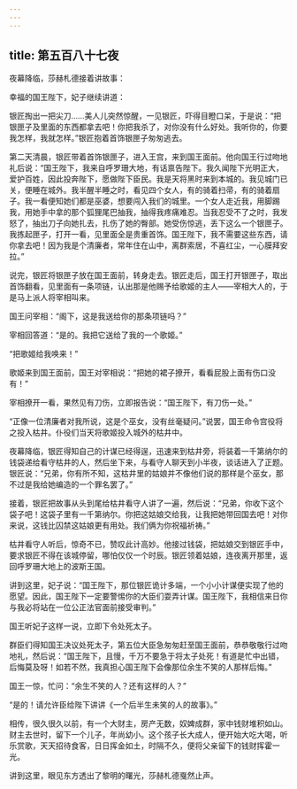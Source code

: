 ```yaml
---
---
---
```

title: 第五百八十七夜
---






夜幕降临，莎赫札德接着讲故事：





幸福的国王陛下，妃子继续讲道：

银匠掏出一把尖刀……美人儿突然惊醒，一见银匠，吓得目瞪口呆，于是说：“把银匣子及里面的东西都拿去吧！你把我杀了，对你没有什么好处。我听你的，你要我怎样，我就怎样。”银匠抱着首饰银匣子匆匆逃去。

第二天清晨，银匠带着首饰银匣子，进入王宫，来到国王面前。他向国王行过吻地礼后说：“国王陛下，我来自呼罗珊大地，有话禀告陛下。我久闻陛下光明正大，爱护百姓，因此投奔陛下，愿做陛下臣民。我是天将黑时来到本城的。我见城门已关，便睡在城外。我半醒半睡之时，看见四个女人，有的骑着扫帚，有的骑着扇子。我一看便知她们都是巫婆，想要闯入我们的城里。一个女人走近我，用脚踢我，用她手中拿的那个狐狸尾巴抽我，抽得我疼痛难忍。当我忍受不了之时，我发怒了，抽出刀子向她扎去，扎伤了她的臀部。她受伤惊逃，丢下这么一个银匣子。我拣起匣子，打开一看，见里面全是贵重首饰。国王陛下，我不需要这些东西，请你拿去吧！因为我是个清廉者，常年住在山中，离群索居，不喜红尘，一心膜拜安拉。”

说完，银匠将银匣子放在国王面前，转身走去。银匠走后，国王打开银匣子，取出首饰翻看，见里面有一条项链，认出那是他赐予给歌姬的主人——宰相大人的，于是马上派人将宰相叫来。

国王问宰相：“阁下，这是我送给你的那条项链吗？”

宰相回答道：“是的。我把它送给了我的一个歌姬。”

“把歌姬给我唤来！”

歌姬来到国王面前，国王对宰相说：“把她的裙子撩开，看看屁股上面有伤口没有！”

宰相撩开一看，果然见有刀伤，立即报告说：“国王陛下，有刀伤一处。”

“正像一位清廉者对我所说，这是个巫女，没有丝毫疑问。”说罢，国王命令宫役将之投入枯井。仆役们当天将歌姬投入城外的枯井中。

夜幕降临，银匠得知自己的计谋已经得逞，迅速来到枯井旁，将装着一千第纳尔的钱袋递给看守枯井的人，然后坐下来，与看守人聊天到小半夜，谈话进入了正题。银匠说：“兄弟，你有所不知，这枯井里的姑娘并不像他们说的那样是个巫女，那不过是我给她编造的一个罪名罢了。”

接着，银匠把故事从头到尾给枯井看守人讲了一遍，然后说：“兄弟，你收下这个袋子吧！这袋子里有一千第纳尔。你把这姑娘交给我，让我把她带回国去吧！对你来说，这钱比囚禁这姑娘更有用处。我们俩为你祝福祈祷。”

枯井看守人听后，惊奇不已，赞叹此计高妙。他接过钱袋，把姑娘交到银匠手中，要求银匠不得在该城停留，哪怕仅仅一个时辰。银匠领着姑娘，连夜离开那里，返回呼罗珊大地上的波斯王国。

讲到这里，妃子说：“国王陛下，那位银匠诡计多端，一个小小计谋便实现了他的愿望。因此，国王陛下一定要警惕你的大臣们耍弄计谋。国王陛下，我相信来日你与我必将站在一位公正法官面前接受审判。”

国王听妃子这样一说，立即下令处死太子。





群臣们得知国王决议处死太子，第五位大臣急匆匆赶至国王面前，恭恭敬敬行过吻地礼，然后说：“国王陛下，且慢，千万不要急于将太子处死！有道是忙中出错，后悔莫及呀！如若不然，我真担心国王陛下会像那位余生不笑的人那样后悔。”

国王一惊，忙问：“余生不笑的人？还有这样的人？”

“是的！请允许臣给陛下讲讲《一个后半生未笑的人的故事》。”

相传，很久很久以前，有一个大财主，房产无数，奴婢成群，家中钱财堆积如山。财主去世时，留下一个儿子，年尚幼小。这个孩子长大成人，便开始大吃大喝，听乐赏歌，天天招待食客，日日挥金如土，时隔不久，便将父亲留下的钱财挥霍一光。





讲到这里，眼见东方透出了黎明的曙光，莎赫札德戛然止声。